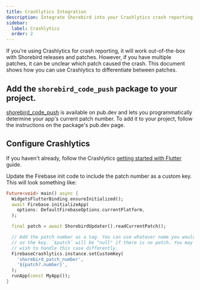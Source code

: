 ```yaml
---
title: Crashlytics Integration
description: Integrate Shorebird into your Crashlytics crash reporting
sidebar:
  label: Crashlytics
  order: 2
---
```


If you're using Crashlytics for crash reporting, it will work out-of-the-box
with Shorebird releases and patches. However, if you have multiple patches, it
can be unclear which patch caused the crash. This document shows how you can use
Crashlytics to differentiate between patches.

## Add the `shorebird_code_push` package to your project.

[shorebird_code_push](https://pub.dev/packages/shorebird_code_push) is available
on pub.dev and lets you programmatically determine your app's current patch
number. To add it to your project, follow the instructions on the package's
pub.dev page.

## Configure Crashlytics

If you haven't already, follow the Crashlytics [getting started with
Flutter](https://firebase.google.com/docs/crashlytics/get-started?platform=flutter) guide.

Update the Firebase init code to include the patch number as a custom key. This will look
something like:

```dart
Future<void> main() async {
  WidgetsFlutterBinding.ensureInitialized();
  await Firebase.initializeApp(
    options: DefaultFirebaseOptions.currentPlatform,
  );

  final patch = await ShorebirdUpdater().readCurrentPatch();

  // Add the patch number as a tag. You can use whatever name you would like
  // as the key. `$patch` will be "null" if there is no patch. You may
  // wish to handle this case differently.
  FirebaseCrashlytics.instance.setCustomKey(
    'shorebird_patch_number',
    '${patch?.number}',
  );
  runApp(const MyApp());
}
```
